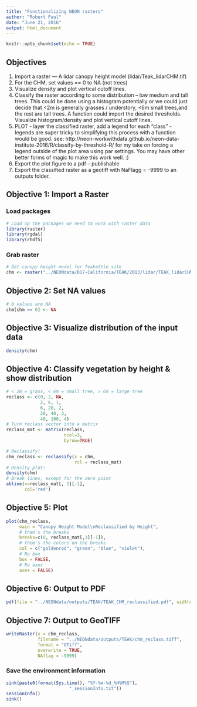 ```yaml
---
title: "Functionalizing NEON rasters"
author: "Robert Paul"
date: "June 21, 2016"
output: html_document
---
```


```r
knitr::opts_chunk$set(echo = TRUE)
```

## Objectives

1. Import a raster — A lidar canopy height model (lidar/Teak_lidarCHM.tif)
1. For the CHM, set values == 0 to NA (not trees)
1. Visualize density and plot vertical cutoff lines.
1. Classify the raster according to some distribution – low medium and tall trees. This could be done using a histogram potentially or we could just decide that <2m is generally grasses / understory, <6m small trees,and the rest are tall trees. A function could import the desired thresholds. Visualize histogram/density and plot vertical cutoff lines.
1. PLOT - layer the classified raster, add a legend for each “class” - legends are super tricky to simplifying this process with a function would be good.  see: http://neon-workwithdata.github.io/neon-data-institute-2016/R/classify-by-threshold-R/  for my take on forcing a legend outside of the plot area using par settings. You may have other better forms of magic to make this work well. :)
1. Export the plot figure to a pdf – publishable
1. Export the classified raster as a geotiff with NaFlagg = -9999 to an outputs folder.

## Objective 1: Import a Raster

### Load packages
```r
# Load up the packages we need to work with raster data
library(raster)
library(rgdal)
library(rhdf5)
```

### Grab raster
```r
# Get canopy height model for Teakettle site
chm <- raster("../NEONdata/D17-California/TEAK/2013/lidar/TEAK_lidarCHM.tif")
```

## Objective 2: Set NA values
```r
# 0 values are NA
chm[chm == 0] <- NA
```

## Objective 3: Visualize distribution of the input data
```r
density(chm)
```

## Objective 4: Classify vegetation by height & show distribution
```r
# < 2m = grass, < 6m = small tree, > 6m = large tree
reclass <- c(0, 2, NA,
             2, 6, 1,
             6, 20, 2,
             20, 40, 3,
             40, 100, 4)
# Turn reclass vector into a matrix
reclass_mat <- matrix(reclass,
                      ncol=3,
                      byrow=TRUE)

# Reclassify!
chm_reclass <- reclassify(x = chm,
                          rcl = reclass_mat)
# Density plot!
density(chm)
# Break lines, except for the zero point
abline(v=reclass_mat[, 2][-1],
       col='red')
```

## Objective 5: Plot
```r
plot(chm_reclass,
     main = "Canopy Height Model\nReclassified by Height",
     # them's the breaks
     breaks=c(0, reclass_mat[,3][-1]),
     # them's the colors on the breaks
     col = c("goldenrod", "green", "blue", "violet"),
     # No box
     box = FALSE,
     # No axes
     axes = FALSE)
```

## Objective 6: Output to PDF
```r
pdf(file = "../NEONdata/outputs/TEAK/TEAK_CHM_reclassified.pdf", width=6, height=7)
```

## Objective 7: Output to GeoTIFF
```r
writeRaster(x = chm_reclass,
            filename = "../NEONdata/outputs/TEAK/chm_reclass.tiff",
            format = "GTiff",
            overwrite = TRUE,
            NAflag = -9999)
```

### Save the environment information
```r
sink(paste0(format(Sys.time(), "%Y-%m-%d_%H%M%S"),
                        "_sessionInfo.txt"))
sessionInfo()
sink()
```

